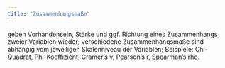 ```yaml
---
title: "Zusammenhangsmaße"
---
```

geben Vorhandensein, Stärke und ggf. Richtung eines Zusammenhangs zweier Variablen wieder; verschiedene Zusammenhangsmaße sind abhängig vom jeweiligen Skalenniveau der Variablen; Beispiele: Chi-Quadrat, Phi-Koeffizient, Cramer’s v, Pearson’s r, Spearman’s rho.



